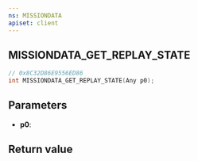 ```yaml
---
ns: MISSIONDATA
apiset: client
---
```

## MISSIONDATA_GET_REPLAY_STATE

```c
// 0x8C32D86E9556ED86
int MISSIONDATA_GET_REPLAY_STATE(Any p0);
```


## Parameters
* **p0**:

## Return value